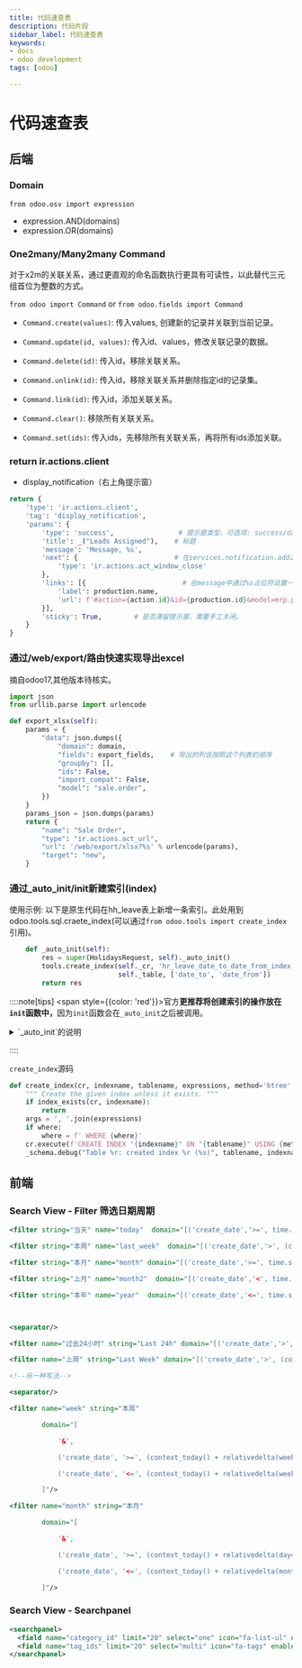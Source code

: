 ```yaml
---
title: 代码速查表
description: 代码片段
sidebar_label: 代码速查表
keywords:
- docs
- odoo development
tags: [odoo]

---
```


# 代码速查表<!-- {docsify-ignore-all} -->

## 后端

### Domain

`from odoo.osv import expression`

- expression.AND(domains)
- expression.OR(domains)

### One2many/Many2many Command

对于x2m的关联关系，通过更直观的命名函数执行更具有可读性，以此替代三元组首位为整数的方式。

`from odoo import Command` or `from odoo.fields import Command`

- `Command.create(values)`: 传入values, 创建新的记录并关联到当前记录。

- `Command.update(id, values)`: 传入id、values，修改关联记录的数据。

- `Command.delete(id)`: 传入id，移除关联关系。

- `Command.unlink(id)`: 传入id，移除关联关系并删除指定id的记录集。

- `Command.link(id)`: 传入id，添加关联关系。

- `Command.clear()`: 移除所有关联关系。

- `Command.set(ids)`: 传入ids，先移除所有关联关系，再将所有ids添加关联。

### return ir.actions.client

- display_notification（右上角提示窗）

```python
return {
    'type': 'ir.actions.client',
    'tag': 'display_notification',
    'params': {
        'type': 'success',                # 提示窗类型，可选项: success/danger/warning/info/...
        'title': _("Leads Assigned"),    # 标题
        'message': 'Message, %s',
        'next': {                        # 在services.notification.add之后返回next的action
            'type': 'ir.actions.act_window_close'
        },
        'links': [{                        # 在message中通过%s占位符设置一个a标签
            'label': production.name,
            'url': f'#action={action.id}&id={production.id}&model=mrp.production'
        }],
        'sticky': True,        # 是否滞留提示窗，需要手工关闭。
    }
}
```

### 通过/web/export/路由快速实现导出excel

摘自odoo17,其他版本待核实。

```python
import json
from urllib.parse import urlencode

def export_xlsx(self):
    params = {
        "data": json.dumps({
            "domain": domain,    
            "fields": export_fields,    # 导出的列会按照这个列表的顺序
            "groupby": [],
            "ids": False,
            "import_compat": False,
            "model": "sale.order",
        })
    }
    params_json = json.dumps(params)
    return {
        "name": "Sale Order",
        "type": "ir.actions.act_url",
        "url": '/web/export/xlsx?%s' % urlencode(params),
        "target": "new",
    }
```

### 通过_auto_init/init新建索引(index)

使用示例: 以下是原生代码在hh_leave表上新增一条索引。此处用到odoo.tools.sql.craete_index(可以通过`from odoo.tools import create_index`引用)。

```python title="addons/hr_holidays/models/hr_leave.py"
    def _auto_init(self):
        res = super(HolidaysRequest, self)._auto_init()
        tools.create_index(self._cr, 'hr_leave_date_to_date_from_index',
                           self._table, ['date_to', 'date_from'])
        return res
```

::::note[tips]
<span style={{color: 'red'}}>官方**更推荐将创建索引的操作放在`init`函数中，**</span>因为`init`函数会在`_auto_init`之后被调用。

<details>
    <summary>
        `_auto_init`的说明
    </summary>
    
:::info[Doc]

Initialize the database schema of ``self``:
- create the corresponding table,
- create/update the necessary columns/tables for fields,
- initialize new columns on existing rows,
- add the SQL constraints given on the model,
- add the indexes on indexed fields,

Also prepare post-init stuff to:
- add foreign key constraints,
- reflect models, fields, relations and constraints,
- mark fields to recompute on existing records.

Note: you should not override this method. Instead, you can modify
the model's database schema by overriding method :meth:`~.init`,
which is called right after this one.

:::
    
</details>

::::

`create_index`源码
```python title="odoo/tools/sql.py"
def create_index(cr, indexname, tablename, expressions, method='btree', where=''):
    """ Create the given index unless it exists. """
    if index_exists(cr, indexname):
        return
    args = ', '.join(expressions)
    if where:
        where = f' WHERE {where}'
    cr.execute(f'CREATE INDEX "{indexname}" ON "{tablename}" USING {method} ({args}){where}')
    _schema.debug("Table %r: created index %r (%s)", tablename, indexname, args)
```

## 前端

### Search View - Filter 筛选日期周期

```xml
<filter string="当天" name="today"  domain="[('create_date','>=', time.strftime('%Y-%m-%d 00:00:00')),('create_date', '<', context_today().strftime('%Y-%m-%d 23:59:59'))]"/>

<filter string="本周" name="last_week"  domain="[('create_date','>', (context_today() - datetime.timedelta(weeks=1)).strftime('%%Y-%%m-%%d 00:00:00'))]"/>

<filter string="本月" name="month" domain="[('create_date','>=', time.strftime('%Y-%m-01 00:00:00')),('create_date','<',  (context_today() + relativedelta(months=1)).strftime('%Y-%m-01 00:00:00'))]"/>

<filter string="上月" name="month2"  domain="[('create_date','<', time.strftime('%Y-%m-01 00:00:00')),('create_date','>=',  (context_today() - relativedelta(months=1)).strftime('%Y-%m-01 00:00:00'))]"/>

<filter string="本年" name="year"  domain="[('create_date','<=', time.strftime('%Y-12-31 23:59:59')),('create_date','>=', time.strftime('%Y-01-01 00:00:00'))]"/>



<separator/>

<filter name="过去24小时" string="Last 24h" domain="[('create_date','>', (context_today() - datetime.timedelta(days=1)).strftime('%Y-%m-%d 00:00:00') )]"/>

<filter name="上周" string="Last Week" domain="[('create_date','>', (context_today() - datetime.timedelta(weeks=1)).strftime('%Y-%m-%d 00:00:00'))]"/>

<!--另一种写法-->

<separator/>

<filter name="week" string="本周"

        domain="[

            '&',

            ('create_date', '>=', (context_today() + relativedelta(weeks=-1,days=1,weekday=0)).strftime('%Y-%m-%d')),

            ('create_date', '<=', (context_today() + relativedelta(weekday=6)).strftime('%Y-%m-%d')),

        ]"/>

<filter name="month" string="本月"

        domain="[

            '&',

            ('create_date', '>=', (context_today() + relativedelta(day=1)).strftime('%Y-%m-%d')),

            ('create_date', '<=', (context_today() + relativedelta(months=1, day=1, days=-1)).strftime('%Y-%m-%d')),

        ]"/>

```

### Search View - Searchpanel

```xml
<searchpanel>
  <field name="category_id" limit="20" select="one" icon="fa-list-ul" enable_counters="1" hierarchize="1"/>
  <field name="tag_ids" limit="20" select="multi" icon="fa-tags" enable_counters="1"/>
</searchpanel>
```
